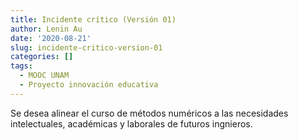 ```yaml
---
title: Incidente crítico (Versión 01)
author: Lenin Au
date: '2020-08-21'
slug: incidente-critico-version-01
categories: []
tags:
  - MOOC UNAM
  - Proyecto innovación educativa
---
```


Se desea alinear el curso de métodos numéricos a las necesidades intelectuales, académicas y laborales de futuros ingnieros.